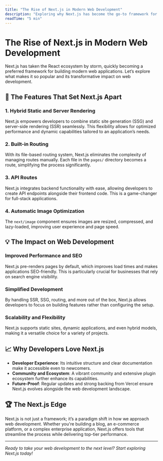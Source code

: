 ```yaml
---
title: "The Rise of Next.js in Modern Web Development"
description: "Exploring why Next.js has become the go-to framework for React applications and its impact on web development."
readTime: "5 min"
---
```


# The Rise of Next.js in Modern Web Development

Next.js has taken the React ecosystem by storm, quickly becoming a preferred framework for building modern web applications. Let’s explore what makes it so popular and its transformative impact on web development.

## 🚀 The Features That Set Next.js Apart

### 1. **Hybrid Static and Server Rendering**
Next.js empowers developers to combine static site generation (SSG) and server-side rendering (SSR) seamlessly. This flexibility allows for optimized performance and dynamic capabilities tailored to an application’s needs.

### 2. **Built-in Routing**
With its file-based routing system, Next.js eliminates the complexity of managing routes manually. Each file in the `pages/` directory becomes a route, simplifying the process significantly.

### 3. **API Routes**
Next.js integrates backend functionality with ease, allowing developers to create API endpoints alongside their frontend code. This is a game-changer for full-stack applications.

### 4. **Automatic Image Optimization**
The `next/image` component ensures images are resized, compressed, and lazy-loaded, improving user experience and page speed.

## 💡 The Impact on Web Development

### Improved Performance and SEO
Next.js pre-renders pages by default, which improves load times and makes applications SEO-friendly. This is particularly crucial for businesses that rely on search engine visibility.

### Simplified Development
By handling SSR, SSG, routing, and more out of the box, Next.js allows developers to focus on building features rather than configuring the setup.

### Scalability and Flexibility
Next.js supports static sites, dynamic applications, and even hybrid models, making it a versatile choice for a variety of projects.

## 📈 Why Developers Love Next.js

- **Developer Experience**: Its intuitive structure and clear documentation make it accessible even to newcomers.
- **Community and Ecosystem**: A vibrant community and extensive plugin ecosystem further enhance its capabilities.
- **Future-Proof**: Regular updates and strong backing from Vercel ensure Next.js evolves alongside the web development landscape.

## 🏆 The Next.js Edge

Next.js is not just a framework; it’s a paradigm shift in how we approach web development. Whether you're building a blog, an e-commerce platform, or a complex enterprise application, Next.js offers tools that streamline the process while delivering top-tier performance.

---

*Ready to take your web development to the next level? Start exploring Next.js today!*
